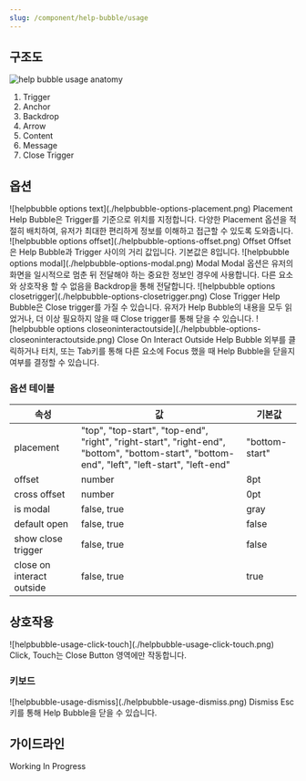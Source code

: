 ```yaml
---
slug: /component/help-bubble/usage
---
```


## 구조도

<Anatomy>![help bubble usage anatomy](./anatomy.png)</Anatomy>

1. Trigger
2. Anchor
3. Backdrop
4. Arrow
5. Content
6. Message
7. Close Trigger

## 옵션

<HalfCard>
  <HalfCardImageCell>
    ![helpbubble options text](./helpbubble-options-placement.png)
  </HalfCardImageCell>
  <HalfCardDescriptionCell>
    <HalfCardDescriptionTitle>Placement</HalfCardDescriptionTitle>
    <HalfCardDescription>
      Help Bubble은 Trigger를 기준으로 위치를 지정합니다. 다양한 Placement
      옵션을 적절히 배치하여, 유저가 최대한 편리하게 정보를 이해하고 접근할 수
      있도록 도와줍니다.
    </HalfCardDescription>
  </HalfCardDescriptionCell>
</HalfCard>

<HalfCard>
  <HalfCardImageCell>
    ![helpbubble options offset](./helpbubble-options-offset.png)
  </HalfCardImageCell>
  <HalfCardDescriptionCell>
    <HalfCardDescriptionTitle>Offset</HalfCardDescriptionTitle>
    <HalfCardDescription>
      Offset은 Help Bubble과 Trigger 사이의 거리 값입니다. 기본값은 8입니다.
    </HalfCardDescription>
  </HalfCardDescriptionCell>
</HalfCard>

<HalfCard>
  <HalfCardImageCell>
    ![helpbubble options modal](./helpbubble-options-modal.png)
  </HalfCardImageCell>
  <HalfCardDescriptionCell>
    <HalfCardDescriptionTitle>Modal</HalfCardDescriptionTitle>
    <HalfCardDescription>
      Modal 옵션은 유저의 화면을 일시적으로 멈춘 뒤 전달해야 하는 중요한 정보인
      경우에 사용합니다. 다른 요소와 상호작용 할 수 없음을 Backdrop을 통해
      전달합니다.
    </HalfCardDescription>
  </HalfCardDescriptionCell>
</HalfCard>

<HalfCard>
  <HalfCardImageCell>
    ![helpbubble options closetrigger](./helpbubble-options-closetrigger.png)
  </HalfCardImageCell>
  <HalfCardDescriptionCell>
    <HalfCardDescriptionTitle>Close Trigger</HalfCardDescriptionTitle>
    <HalfCardDescription>
      Help Bubble은 Close trigger를 가질 수 있습니다. 유저가 Help Bubble의
      내용을 모두 읽었거나, 더 이상 필요하지 않을 때 Close trigger를 통해 닫을
      수 있습니다.
    </HalfCardDescription>
  </HalfCardDescriptionCell>
</HalfCard>

<HalfCard>
  <HalfCardImageCell>
    ![helpbubble options
    closeoninteractoutside](./helpbubble-options-closeoninteractoutside.png)
  </HalfCardImageCell>
  <HalfCardDescriptionCell>
    <HalfCardDescriptionTitle>Close On Interact Outside</HalfCardDescriptionTitle>
    <HalfCardDescription>
      Help Bubble 외부를 클릭하거나 터치, 또는 <Keyboard>Tab</Keyboard>키를 통해 다른 요소에 Focus 했을 때 Help
      Bubble을 닫을지 여부를 결정할 수 있습니다.
    </HalfCardDescription>
  </HalfCardDescriptionCell>
</HalfCard>

### 옵션 테이블

| 속성                      | 값                                                                                                                                           | 기본값         |
| ------------------------- | -------------------------------------------------------------------------------------------------------------------------------------------- | -------------- |
| placement                 | "top", "top-start", "top-end", "right", "right-start", "right-end", "bottom", "bottom-start", "bottom-end", "left", "left-start", "left-end" | "bottom-start" |
| offset                    | number                                                                                                                                       | 8pt            |
| cross offset              | number                                                                                                                                       | 0pt            |
| is modal                  | false, true                                                                                                                                  | gray           |
| default open              | false, true                                                                                                                                  | false          |
| show close trigger        | false, true                                                                                                                                  | false          |
| close on interact outside | false, true                                                                                                                                  | true           |

## 상호작용

<FullCard>
  <FullCardImageCell>
    ![helpbubble-usage-click-touch](./helpbubble-usage-click-touch.png)
  </FullCardImageCell>
  <FullCardDescription>
    Click, Touch는 Close Button 영역에만 작동합니다.
  </FullCardDescription>
</FullCard>

### 키보드

<HalfCard>
  <HalfCardImageCell>
    ![helpbubble-usage-dismiss](./helpbubble-usage-dismiss.png)
  </HalfCardImageCell>
  <HalfCardDescriptionCell>
    <HalfCardDescriptionTitle>Dismiss</HalfCardDescriptionTitle>
    <HalfCardDescription>
      <Keyboard>Esc</Keyboard>키를 통해 Help Bubble을 닫을 수 있습니다.
    </HalfCardDescription>
  </HalfCardDescriptionCell>
</HalfCard>

## 가이드라인

Working In Progress
